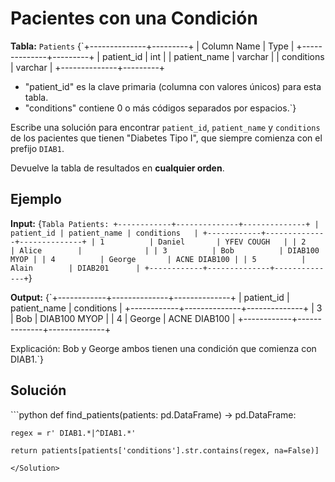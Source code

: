 # Pacientes con una Condición

**Tabla:** `Patients`
<TerminalOutput>
{`+--------------+---------+
| Column Name  | Type    |
+--------------+---------+
| patient_id   | int     |
| patient_name | varchar |
| conditions   | varchar |
+--------------+---------+

- "patient_id" es la clave primaria (columna con valores únicos) para esta tabla.
- "conditions" contiene 0 o más códigos separados por espacios.`}
</TerminalOutput>

Escribe una solución para encontrar `patient_id`, `patient_name` y `conditions` de los pacientes que tienen "Diabetes Tipo I", que siempre comienza con el prefijo `DIAB1`.

Devuelve la tabla de resultados en **cualquier orden**.

## Ejemplo

**Input:**
<TerminalOutput>
{`Tabla Patients:
+------------+--------------+--------------+
| patient_id | patient_name | conditions   |
+------------+--------------+--------------+
| 1          | Daniel       | YFEV COUGH   |
| 2          | Alice        |              |
| 3          | Bob          | DIAB100 MYOP |
| 4          | George       | ACNE DIAB100 |
| 5          | Alain        | DIAB201      |
+------------+--------------+--------------+`}
</TerminalOutput>

**Output:** 
<TerminalOutput>
{`+------------+--------------+--------------+
| patient_id | patient_name | conditions   |
+------------+--------------+--------------+
| 3          | Bob          | DIAB100 MYOP |
| 4          | George       | ACNE DIAB100 |
+------------+--------------+--------------+

Explicación: Bob y George ambos tienen una condición que comienza con DIAB1.`}
</TerminalOutput>

## Solución

<Solution title="Python" icon="Python">
```python
def find_patients(patients: pd.DataFrame) -> pd.DataFrame:
    
    regex = r' DIAB1.*|^DIAB1.*'

    return patients[patients['conditions'].str.contains(regex, na=False)]
```
</Solution>